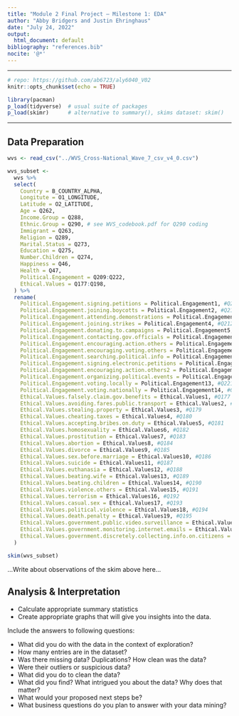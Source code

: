 ```yaml
---
title: "Module 2 Final Project — Milestone 1: EDA"
author: "Abby Bridgers and Justin Ehringhaus"
date: "July 24, 2022"
output:
  html_document: default
bibliography: "references.bib"
nocite: '@*'
---
```


---

```r
# repo: https://github.com/ab6723/aly6040_V02
knitr::opts_chunk$set(echo = TRUE)
```

```r
library(pacman)
p_load(tidyverse)  # usual suite of packages
p_load(skimr)      # alternative to summary(), skims dataset: skim()
```
---

## Data Preparation

```r
wvs <- read_csv("../WVS_Cross-National_Wave_7_csv_v4_0.csv")
```

```r
wvs_subset <- 
  wvs %>% 
  select(
    Country = B_COUNTRY_ALPHA,
    Longitute = O1_LONGITUDE,
    Latitude = O2_LATITUDE,
    Age = Q262,
    Income.Group = Q288,
    Ethnic.Group = Q290, # see WVS_codebook.pdf for Q290 coding
    Immigrant = Q263,
    Religion = Q289,
    Marital.Status = Q273,
    Education = Q275,
    Number.Children = Q274,
    Happiness = Q46,
    Health = Q47,
    Political.Engagement = Q209:Q222,
    Ethical.Values = Q177:Q198,
  ) %>% 
  rename(
    Political.Engagement.signing.petitions = Political.Engagement1, #Q209
    Political.Engagement.joining.boycotts = Political.Engagement2, #Q210
    Political.Engagement.attending.demonstrations = Political.Engagement3, #Q211
    Political.Engagement.joining.strikes = Political.Engagement4, #Q212
    Political.Engagement.donating.to.campaigns = Political.Engagement5, #Q213
    Political.Engagement.contacting.gov.officials = Political.Engagement6, #Q214
    Political.Engagement.encouraging.action.others = Political.Engagement7, #Q215
    Political.Engagement.encouraging.voting.others = Political.Engagement8, #Q216
    Political.Engagement.searching.political.info = Political.Engagement9, #Q217
    Political.Engagement.signing.electronic.petitions = Political.Engagement10, #Q218
    Political.Engagement.encouraging.action.others2 = Political.Engagement11, #Q219
    Political.Engagement.organizing.political.events = Political.Engagement12, #Q220
    Political.Engagement.voting.locally = Political.Engagement13, #Q221
    Political.Engagement.voting.nationally = Political.Engagement14, #Q222,
    Ethical.Values.falsely.claim.gov.benefits = Ethical.Values1, #Q177
    Ethical.Values.avoiding.fares.public.transport = Ethical.Values2, #Q178
    Ethical.Values.stealing.property = Ethical.Values3, #Q179
    Ethical.Values.cheating.taxes = Ethical.Values4, #Q180
    Ethical.Values.accepting.bribes.on.duty = Ethical.Values5, #Q181
    Ethical.Values.homosexuality = Ethical.Values6, #Q182
    Ethical.Values.prostitution = Ethical.Values7, #Q183
    Ethical.Values.abortion = Ethical.Values8, #Q184
    Ethical.Values.divorce = Ethical.Values9, #Q185
    Ethical.Values.sex.before.marriage = Ethical.Values10, #Q186
    Ethical.Values.suicide = Ethical.Values11, #Q187
    Ethical.Values.euthanasia = Ethical.Values12, #Q188
    Ethical.Values.beating.wife = Ethical.Values13, #Q189
    Ethical.Values.beating.children = Ethical.Values14, #Q190
    Ethical.Values.violence.others = Ethical.Values15, #Q191
    Ethical.Values.terrorism = Ethical.Values16, #Q192
    Ethical.Values.casual.sex = Ethical.Values17, #Q193
    Ethical.Values.political.violence = Ethical.Values18, #Q194
    Ethical.Values.death.penalty = Ethical.Values19, #Q195
    Ethical.Values.government.public.video.surveillance = Ethical.Values20, #Q196
    Ethical.Values.government.monitoring.internet.emails = Ethical.Values21, #Q197
    Ethical.Values.government.discretely.collecting.info.on.citizens = Ethical.Values22, #Q198
  )
```

```r
skim(wvs_subset)
```

...Write about observations of the skim above here...

## Analysis & Interpretation

- Calculate appropriate summary statistics
- Create appropriate graphs that will give you insights into the data.

Include the answers to following questions:

- What did you do with the data in the context of exploration?
- How many entries are in the dataset?
- Was there missing data? Duplications? How clean was the data?
- Were their outliers or suspicious data?
- What did you do to clean the data?
- What did you find? What intrigued you about the data? Why does that matter?
- What would your proposed next steps be?
- What business questions do you plan to answer with your data mining?